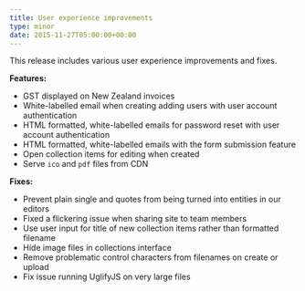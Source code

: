 ```yaml
---
title: User experience improvements
type: minor
date: 2015-11-27T05:00:00+00:00
---
```


This release includes various user experience improvements and fixes.

**Features:**

* GST displayed on New Zealand invoices
* White-labelled email when creating adding users with user account authentication
* HTML formatted, white-labelled emails for password reset with user account authentication
* HTML formatted, white-labelled emails with the form submission feature
* Open collection items for editing when created
* Serve `ico` and `pdf` files from CDN

**Fixes:**

* Prevent plain single and quotes from being turned into entities in our editors
* Fixed a flickering issue when sharing site to team members
* Use user input for title of new collection items rather than formatted filename
* Hide image files in collections interface
* Remove problematic control characters from filenames on create or upload
* Fix issue running UglifyJS on very large files
